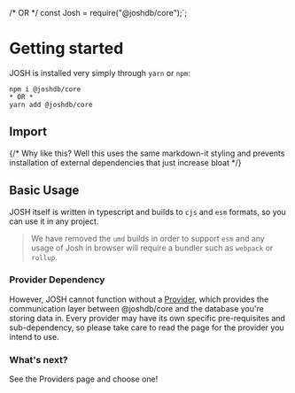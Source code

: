 
/* OR */
const Josh = require("@joshdb/core");`;


# Getting started

JOSH is installed very simply through `yarn` or `npm`:

```
npm i @joshdb/core
* OR *
yarn add @joshdb/core
```

## Import

<CodeBlock lang='ts' code={initCode} />
{/* Why like this? Well this uses the same markdown-it styling and prevents installation of external dependencies that just increase bloat */}

## Basic Usage

<CodeBlock lang='ts' code={basicUsageCode} />

JOSH itself is written in typescript and builds to `cjs` and `esm` formats, so you can use it in any project.

> We have removed the `umd` builds in order to support `esm` and any usage of Josh in browser will require a bundler such as `webpack` or `rollup`.

### Provider Dependency

However, JOSH cannot function without a [Provider](providers), which provides the communication layer between @joshdb/core and the database you're storing data in. Every provider may have its own specific pre-requisites and sub-dependency, so please take care to read the page for the provider you intend to use.

### What's next?

See the Providers page and choose one!
